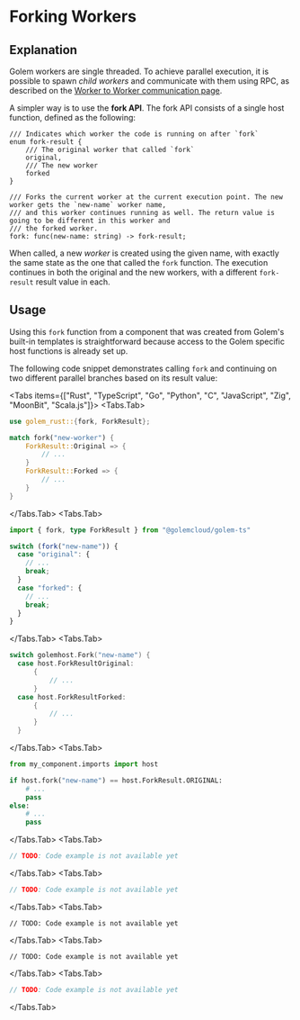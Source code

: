 
# Forking Workers

## Explanation

Golem workers are single threaded. To achieve parallel execution, it is possible to spawn _child workers_ and communicate with them using RPC, as described on the [Worker to Worker communication page](/develop/rpc).

A simpler way is to use the **fork API**. The fork API consists of a single host function, defined as the following:

```wit
/// Indicates which worker the code is running on after `fork`
enum fork-result {
    /// The original worker that called `fork`
    original,
    /// The new worker
    forked
}

/// Forks the current worker at the current execution point. The new worker gets the `new-name` worker name,
/// and this worker continues running as well. The return value is going to be different in this worker and
/// the forked worker.
fork: func(new-name: string) -> fork-result;
```

When called, a new _worker_ is created using the given name, with exactly the same state as the one that called the `fork` function. The execution continues in both the original and the new workers, with a different `fork-result` result value in each.

## Usage

Using this `fork` function from a component that was created from Golem's built-in templates is straightforward because access to the Golem specific host functions is already set up.

The following code snippet demonstrates calling `fork` and continuing on two different parallel branches based on its result value:

<Tabs items={["Rust", "TypeScript", "Go", "Python", "C", "JavaScript", "Zig", "MoonBit", "Scala.js"]}>
  <Tabs.Tab>
  ```rust
  use golem_rust::{fork, ForkResult};

  match fork("new-worker") {
      ForkResult::Original => {
          // ...
      }
      ForkResult::Forked => {
          // ...
      }
  }
  ```
  </Tabs.Tab>
  <Tabs.Tab>
  ```typescript
  import { fork, type ForkResult } from "@golemcloud/golem-ts"

  switch (fork("new-name")) {
    case "original": {
      // ...
      break;
    }
    case "forked": {
      // ...
      break;
    }
  }
  ```
  </Tabs.Tab>
  <Tabs.Tab>
  ```go
  switch golemhost.Fork("new-name") {
	case host.ForkResultOriginal:
		{
			// ...
		}
	case host.ForkResultForked:
		{
			// ...
		}
	}
  ```
  </Tabs.Tab>
  <Tabs.Tab>
  ```python
  from my_component.imports import host

  if host.fork("new-name") == host.ForkResult.ORIGINAL:
      # ...
      pass
  else:
      # ...
      pass
  ```
  </Tabs.Tab>
  <Tabs.Tab>
  ```c
  // TODO: Code example is not available yet
  ```
  </Tabs.Tab>
  <Tabs.Tab>
  ```javascript
  // TODO: Code example is not available yet
  ```
  </Tabs.Tab>
  <Tabs.Tab>
  ```zig
  // TODO: Code example is not available yet
  ```
  </Tabs.Tab>
  <Tabs.Tab>
  ```moonbit
  // TODO: Code example is not available yet
  ```
  </Tabs.Tab>
  <Tabs.Tab>
  ```scala.js
  // TODO: Code example is not available yet
  ```
  </Tabs.Tab>
</Tabs>

